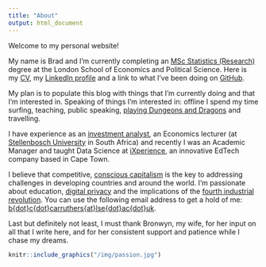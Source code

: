 ```yaml
---
title: "About"
output: html_document
---
```


Welcome to my personal website!

My name is Brad and I'm currently completing an <a href="http://www.lse.ac.uk/study-at-lse/Graduate/Degree-programmes-2019/MSc-Statistics-Research" target="_blank">MSc Statistics (Research)</a> degree at the London School of Economics and Political Science. Here is my <a href="/img/bcarruthers-cv-21-09-2019.pdf" target="_blank">CV</a>, my <a href="https://www.linkedin.com/in/brad-carruthers-7b737190/" target="_blank">LinkedIn profile</a> and a link to what I've been doing on <a href="https://github.com/BCallumCarr" target="_blank">GitHub</a>.

My plan is to populate this blog with things that I'm currently doing and that I'm interested in. Speaking of things I'm interested in: offline I spend my time surfing, teaching, public speaking, <a href="http://dnd.wizards.com" target="blank_">playing Dungeons and Dragons</a> and travelling. 

I have experience as an <a href="http://www.securewealth.co.za" target="_blank">investment analyst</a>, an Economics lecturer (at <a href="http://www.sun.ac.za/english" target="_blank">Stellenbosch University</a> in South Africa) and recently I was an Academic Manager and taught Data Science at <a href="http://ixperience.co.za" target="_blank">iXperience</a>, an innovative EdTech company based in Cape Town.

I believe that competitive, <a href="https://www.investopedia.com/terms/c/conscious-capitalism.asp" target="_blank">conscious capitalism</a> is the key to addressing challenges in developing countries and around the world. I'm passionate about education, <a href="https://www.privacytools.io/classic/" target="_blank">digital privacy</a> and the implications of the <a href="https://www.weforum.org/agenda/2016/01/the-fourth-industrial-revolution-what-it-means-and-how-to-respond" target="_blank">fourth industrial revolution</a>. You can use the following email address to get a hold of me: [b{dot}c{dot}carruthers{at}lse{dot}ac{dot}uk](mailto:b.c.carruthers@lse.ac.uk). 

Last but definitely not least, I must thank Bronwyn, my wife, for her input on all that I write here, and for her consistent support and patience while I chase my dreams.

```r
knitr::include_graphics("/img/passion.jpg")
```